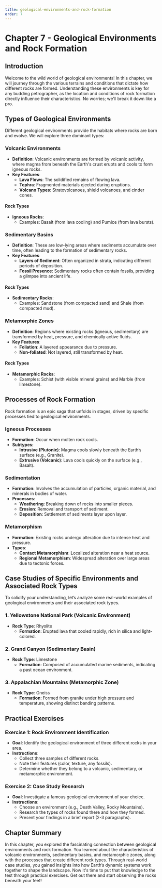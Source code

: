 ```yaml
---
title: geological-environments-and-rock-formation
order: 7
---
```


# Chapter 7 - Geological Environments and Rock Formation

## Introduction
Welcome to the wild world of geological environments! In this chapter, we will journey through the various terrains and conditions that dictate how different rocks are formed. Understanding these environments is key for any budding petrographer, as the location and conditions of rock formation directly influence their characteristics. No worries; we'll break it down like a pro.

## Types of Geological Environments
Different geological environments provide the habitats where rocks are born and evolve. We will explore three dominant types:

### Volcanic Environments
- **Definition**: Volcanic environments are formed by volcanic activity, where magma from beneath the Earth's crust erupts and cools to form igneous rocks.
- **Key Features**:
  - **Lava Flows**: The solidified remains of flowing lava.
  - **Tephra**: Fragmented materials ejected during eruptions.
  - **Volcano Types**: Stratovolcanoes, shield volcanoes, and cinder cones.

#### Rock Types
- **Igneous Rocks**: 
  - Examples: Basalt (from lava cooling) and Pumice (from lava bursts).

### Sedimentary Basins
- **Definition**: These are low-lying areas where sediments accumulate over time, often leading to the formation of sedimentary rocks.
- **Key Features**:
  - **Layers of Sediment**: Often organized in strata, indicating different periods of deposition.
  - **Fossil Presence**: Sedimentary rocks often contain fossils, providing a glimpse into ancient life.

#### Rock Types
- **Sedimentary Rocks**:
  - Examples: Sandstone (from compacted sand) and Shale (from compacted mud).

### Metamorphic Zones
- **Definition**: Regions where existing rocks (igneous, sedimentary) are transformed by heat, pressure, and chemically active fluids.
- **Key Features**:
  - **Foliation**: A layered appearance due to pressure.
  - **Non-foliated**: Not layered, still transformed by heat.

#### Rock Types
- **Metamorphic Rocks**:
  - Examples: Schist (with visible mineral grains) and Marble (from limestone).

## Processes of Rock Formation
Rock formation is an epic saga that unfolds in stages, driven by specific processes tied to geological environments.

### Igneous Processes
- **Formation**: Occur when molten rock cools.
- **Subtypes**:
  - **Intrusive (Plutonic)**: Magma cools slowly beneath the Earth’s surface (e.g., Granite).
  - **Extrusive (Volcanic)**: Lava cools quickly on the surface (e.g., Basalt).

### Sedimentation
- **Formation**: Involves the accumulation of particles, organic material, and minerals in bodies of water.
- **Processes**:
  - **Weathering**: Breaking down of rocks into smaller pieces.
  - **Erosion**: Removal and transport of sediment.
  - **Deposition**: Settlement of sediments layer upon layer.

### Metamorphism
- **Formation**: Existing rocks undergo alteration due to intense heat and pressure.
- **Types**:
  - **Contact Metamorphism**: Localized alteration near a heat source.
  - **Regional Metamorphism**: Widespread alteration over large areas due to tectonic forces.

## Case Studies of Specific Environments and Associated Rock Types
To solidify your understanding, let’s analyze some real-world examples of geological environments and their associated rock types.

### 1. Yellowstone National Park (Volcanic Environment)
- **Rock Type**: Rhyolite
  - **Formation**: Erupted lava that cooled rapidly, rich in silica and light-colored.

### 2. Grand Canyon (Sedimentary Basin)
- **Rock Type**: Limestone
  - **Formation**: Composed of accumulated marine sediments, indicating a past ocean environment.

### 3. Appalachian Mountains (Metamorphic Zone)
- **Rock Type**: Gneiss
  - **Formation**: Formed from granite under high pressure and temperature, showing distinct banding patterns.

## Practical Exercises
### Exercise 1: Rock Environment Identification
- **Goal**: Identify the geological environment of three different rocks in your area.
- **Instructions**:
  - Collect three samples of different rocks.
  - Note their features (color, texture, any fossils).
  - Determine whether they belong to a volcanic, sedimentary, or metamorphic environment.

### Exercise 2: Case Study Research
- **Goal**: Investigate a famous geological environment of your choice.
- **Instructions**:
  - Choose an environment (e.g., Death Valley, Rocky Mountains).
  - Research the types of rocks found there and how they formed.
  - Present your findings in a brief report (2-3 paragraphs).

## Chapter Summary
In this chapter, you explored the fascinating connection between geological environments and rock formation. You learned about the characteristics of volcanic environments, sedimentary basins, and metamorphic zones, along with the processes that create different rock types. Through real-world case studies, you gained insights into how Earth’s dynamic systems work together to shape the landscape. Now it's time to put that knowledge to the test through practical exercises. Get out there and start observing the rocks beneath your feet!